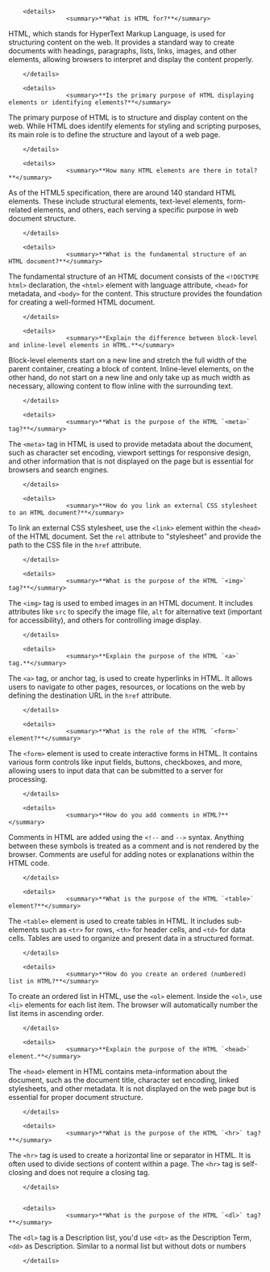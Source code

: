         <details>
                    <summary>**What is HTML for?**</summary>

HTML, which stands for HyperText Markup Language, is used for structuring content on the web. It provides a standard way to create documents with headings, paragraphs, lists, links, images, and other elements, allowing browsers to interpret and display the content properly.

        </details>

        <details>
                    <summary>**Is the primary purpose of HTML displaying elements or identifying elements?**</summary>

The primary purpose of HTML is to structure and display content on the web. While HTML does identify elements for styling and scripting purposes, its main role is to define the structure and layout of a web page.

        </details>

        <details>
                    <summary>**How many HTML elements are there in total?**</summary>

As of the HTML5 specification, there are around 140 standard HTML elements. These include structural elements, text-level elements, form-related elements, and others, each serving a specific purpose in web document structure.

        </details>

        <details>
                    <summary>**What is the fundamental structure of an HTML document?**</summary>

The fundamental structure of an HTML document consists of the `<!DOCTYPE html>` declaration, the `<html>` element with language attribute, `<head>` for metadata, and `<body>` for the content. This structure provides the foundation for creating a well-formed HTML document.

        </details>

        <details>
                    <summary>**Explain the difference between block-level and inline-level elements in HTML.**</summary>

Block-level elements start on a new line and stretch the full width of the parent container, creating a block of content. Inline-level elements, on the other hand, do not start on a new line and only take up as much width as necessary, allowing content to flow inline with the surrounding text.

        </details>

        <details>
                    <summary>**What is the purpose of the HTML `<meta>` tag?**</summary>

The `<meta>` tag in HTML is used to provide metadata about the document, such as character set encoding, viewport settings for responsive design, and other information that is not displayed on the page but is essential for browsers and search engines.

        </details>

        <details>
                    <summary>**How do you link an external CSS stylesheet to an HTML document?**</summary>

To link an external CSS stylesheet, use the `<link>` element within the `<head>` of the HTML document. Set the `rel` attribute to "stylesheet" and provide the path to the CSS file in the `href` attribute.

        </details>

        <details>
                    <summary>**What is the purpose of the HTML `<img>` tag?**</summary>

The `<img>` tag is used to embed images in an HTML document. It includes attributes like `src` to specify the image file, `alt` for alternative text (important for accessibility), and others for controlling image display.

        </details>

        <details>
                    <summary>**Explain the purpose of the HTML `<a>` tag.**</summary>

The `<a>` tag, or anchor tag, is used to create hyperlinks in HTML. It allows users to navigate to other pages, resources, or locations on the web by defining the destination URL in the `href` attribute.

        </details>

        <details>
                    <summary>**What is the role of the HTML `<form>` element?**</summary>

The `<form>` element is used to create interactive forms in HTML. It contains various form controls like input fields, buttons, checkboxes, and more, allowing users to input data that can be submitted to a server for processing.

        </details>

        <details>
                    <summary>**How do you add comments in HTML?**</summary>

Comments in HTML are added using the `<!--` and `-->` syntax. Anything between these symbols is treated as a comment and is not rendered by the browser. Comments are useful for adding notes or explanations within the HTML code.

        </details>

        <details>
                    <summary>**What is the purpose of the HTML `<table>` element?**</summary>

The `<table>` element is used to create tables in HTML. It includes sub-elements such as `<tr>` for rows, `<th>` for header cells, and `<td>` for data cells. Tables are used to organize and present data in a structured format.

        </details>

        <details>
                    <summary>**How do you create an ordered (numbered) list in HTML?**</summary>

To create an ordered list in HTML, use the `<ol>` element. Inside the `<ol>`, use `<li>` elements for each list item. The browser will automatically number the list items in ascending order.

        </details>

        <details>
                    <summary>**Explain the purpose of the HTML `<head>` element.**</summary>

The `<head>` element in HTML contains meta-information about the document, such as the document title, character set encoding, linked stylesheets, and other metadata. It is not displayed on the web page but is essential for proper document structure.

        </details>

        <details>
                    <summary>**What is the purpose of the HTML `<hr>` tag?**</summary>

The `<hr>` tag is used to create a horizontal line or separator in HTML. It is often used to divide sections of content within a page. The `<hr>` tag is self-closing and does not require a closing tag.

        </details>


        <details>
                    <summary>**What is the purpose of the HTML `<dl>` tag?**</summary>

The `<dl>` tag is a Description list, you'd use `<dt>` as the Description Term, `<dd>` as Description. Similar to a normal list but without dots or numbers

        </details>
